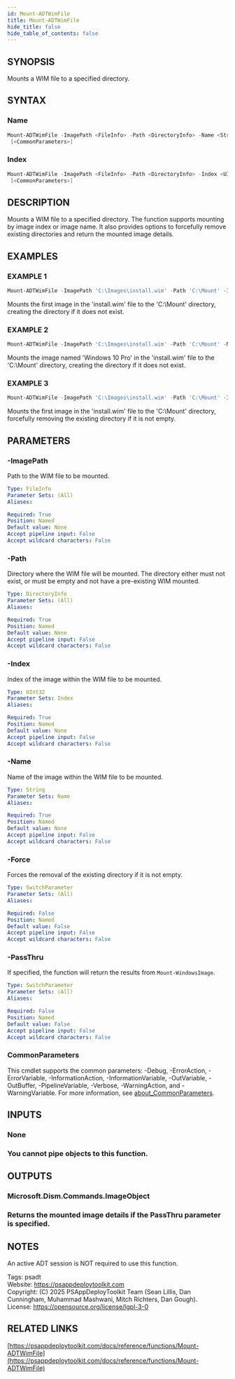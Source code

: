 ```yaml
---
id: Mount-ADTWimFile
title: Mount-ADTWimFile
hide_title: false
hide_table_of_contents: false
---
```


## SYNOPSIS

Mounts a WIM file to a specified directory.

## SYNTAX

### Name

```powershell
Mount-ADTWimFile -ImagePath <FileInfo> -Path <DirectoryInfo> -Name <String> [-Force] [-PassThru]
 [<CommonParameters>]
```

### Index

```powershell
Mount-ADTWimFile -ImagePath <FileInfo> -Path <DirectoryInfo> -Index <UInt32> [-Force] [-PassThru]
 [<CommonParameters>]
```

## DESCRIPTION

Mounts a WIM file to a specified directory.
The function supports mounting by image index or image name.
It also provides options to forcefully remove existing directories and return the mounted image details.

## EXAMPLES

### EXAMPLE 1

```powershell
Mount-ADTWimFile -ImagePath 'C:\Images\install.wim' -Path 'C:\Mount' -Index 1
```

Mounts the first image in the 'install.wim' file to the 'C:\Mount' directory, creating the directory if it does not exist.

### EXAMPLE 2

```powershell
Mount-ADTWimFile -ImagePath 'C:\Images\install.wim' -Path 'C:\Mount' -Name 'Windows 10 Pro'
```

Mounts the image named 'Windows 10 Pro' in the 'install.wim' file to the 'C:\Mount' directory, creating the directory if it does not exist.

### EXAMPLE 3

```powershell
Mount-ADTWimFile -ImagePath 'C:\Images\install.wim' -Path 'C:\Mount' -Index 1 -Force
```

Mounts the first image in the 'install.wim' file to the 'C:\Mount' directory, forcefully removing the existing directory if it is not empty.

## PARAMETERS

### -ImagePath

Path to the WIM file to be mounted.

```yaml
Type: FileInfo
Parameter Sets: (All)
Aliases:

Required: True
Position: Named
Default value: None
Accept pipeline input: False
Accept wildcard characters: False
```

### -Path

Directory where the WIM file will be mounted.
The directory either must not exist, or must be empty and not have a pre-existing WIM mounted.

```yaml
Type: DirectoryInfo
Parameter Sets: (All)
Aliases:

Required: True
Position: Named
Default value: None
Accept pipeline input: False
Accept wildcard characters: False
```

### -Index

Index of the image within the WIM file to be mounted.

```yaml
Type: UInt32
Parameter Sets: Index
Aliases:

Required: True
Position: Named
Default value: None
Accept pipeline input: False
Accept wildcard characters: False
```

### -Name

Name of the image within the WIM file to be mounted.

```yaml
Type: String
Parameter Sets: Name
Aliases:

Required: True
Position: Named
Default value: None
Accept pipeline input: False
Accept wildcard characters: False
```

### -Force

Forces the removal of the existing directory if it is not empty.

```yaml
Type: SwitchParameter
Parameter Sets: (All)
Aliases:

Required: False
Position: Named
Default value: False
Accept pipeline input: False
Accept wildcard characters: False
```

### -PassThru

If specified, the function will return the results from `Mount-WindowsImage`.

```yaml
Type: SwitchParameter
Parameter Sets: (All)
Aliases:

Required: False
Position: Named
Default value: False
Accept pipeline input: False
Accept wildcard characters: False
```

### CommonParameters

This cmdlet supports the common parameters: -Debug, -ErrorAction, -ErrorVariable, -InformationAction, -InformationVariable, -OutVariable, -OutBuffer, -PipelineVariable, -Verbose, -WarningAction, and -WarningVariable. For more information, see [about_CommonParameters](http://go.microsoft.com/fwlink/?LinkID=113216).

## INPUTS

### None

### You cannot pipe objects to this function.
## OUTPUTS

### Microsoft.Dism.Commands.ImageObject

### Returns the mounted image details if the PassThru parameter is specified.
## NOTES
An active ADT session is NOT required to use this function.

Tags: psadt<br />
Website: https://psappdeploytoolkit.com<br />
Copyright: (C) 2025 PSAppDeployToolkit Team (Sean Lillis, Dan Cunningham, Muhammad Mashwani, Mitch Richters, Dan Gough).<br />
License: https://opensource.org/license/lgpl-3-0

## RELATED LINKS

[https://psappdeploytoolkit.com/docs/reference/functions/Mount-ADTWimFile](https://psappdeploytoolkit.com/docs/reference/functions/Mount-ADTWimFile)
